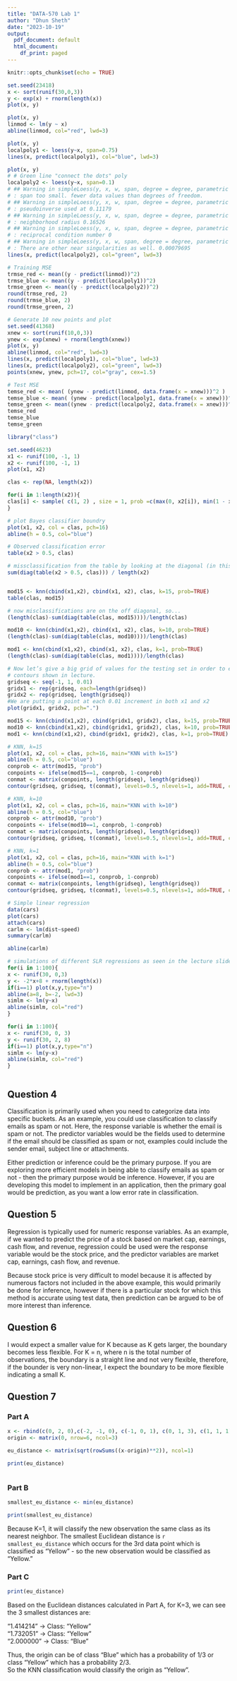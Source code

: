 ---
title: "DATA-570 Lab 1"
author: "Dhun Sheth"
date: "2023-10-19"
output:
  pdf_document: default
  html_document:
    df_print: paged
---

```{r setup, include=FALSE}
knitr::opts_chunk$set(echo = TRUE)
```

``` {r question_1, include=FALSE}
set.seed(23418)
x <- sort(runif(30,0,3))
y <- exp(x) + rnorm(length(x))
plot(x, y)

plot(x, y)
linmod <- lm(y ~ x)
abline(linmod, col="red", lwd=3)

plot(x, y)
localpoly1 <- loess(y~x, span=0.75)
lines(x, predict(localpoly1), col="blue", lwd=3)

plot(x, y)
# # Green line "connect the dots" poly
localpoly2 <- loess(y~x, span=0.1)
# ## Warning in simpleLoess(y, x, w, span, degree = degree, parametric = parametric,
# : span too small. fewer data values than degrees of freedom.
# ## Warning in simpleLoess(y, x, w, span, degree = degree, parametric = parametric,
# : pseudoinverse used at 0.11179
# ## Warning in simpleLoess(y, x, w, span, degree = degree, parametric = parametric,
# : neighborhood radius 0.16526
# ## Warning in simpleLoess(y, x, w, span, degree = degree, parametric = parametric,
# : reciprocal condition number 0
# ## Warning in simpleLoess(y, x, w, span, degree = degree, parametric = parametric,
# : There are other near singularities as well. 0.00079695
lines(x, predict(localpoly2), col="green", lwd=3)

# Training MSE
trmse_red <- mean((y - predict(linmod))^2)
trmse_blue <- mean((y - predict(localpoly1))^2)
trmse_green <- mean((y - predict(localpoly2))^2)
round(trmse_red, 2)
round(trmse_blue, 2)
round(trmse_green, 2)

# Generate 10 new points and plot
set.seed(41368)
xnew <- sort(runif(10,0,3))
ynew <- exp(xnew) + rnorm(length(xnew))
plot(x, y)
abline(linmod, col="red", lwd=3)
lines(x, predict(localpoly1), col="blue", lwd=3)
lines(x, predict(localpoly2), col="green", lwd=3)
points(xnew, ynew, pch=17, col="gray", cex=1.5)

# Test MSE
temse_red <- mean( (ynew - predict(linmod, data.frame(x = xnew)))^2 )
temse_blue <- mean( (ynew - predict(localpoly1, data.frame(x = xnew)))^2 )
temse_green <- mean((ynew - predict(localpoly2, data.frame(x = xnew)))^2 )
temse_red
temse_blue
temse_green

```


``` {r question_2, include=FALSE}
library("class")

set.seed(4623)
x1 <- runif(100, -1, 1)
x2 <- runif(100, -1, 1)
plot(x1, x2)

clas <- rep(NA, length(x2))

for(i in 1:length(x2)){
clas[i] <- sample( c(1, 2) , size = 1, prob =c(max(0, x2[i]), min(1 - x2[i], 1)))
}

# plot Bayes classifier boundry
plot(x1, x2, col = clas, pch=16)
abline(h = 0.5, col="blue")

# Observed classification error
table(x2 > 0.5, clas)

# missclassification from the table by looking at the diagonal (in this particular case)
sum(diag(table(x2 > 0.5, clas))) / length(x2)


mod15 <- knn(cbind(x1,x2), cbind(x1, x2), clas, k=15, prob=TRUE)
table(clas, mod15)

# now misclassifications are on the off diagonal, so...
(length(clas)-sum(diag(table(clas, mod15))))/length(clas)

mod10 <- knn(cbind(x1,x2), cbind(x1, x2), clas, k=10, prob=TRUE)
(length(clas)-sum(diag(table(clas, mod10))))/length(clas)

mod1 <- knn(cbind(x1,x2), cbind(x1, x2), clas, k=1, prob=TRUE)
(length(clas)-sum(diag(table(clas, mod1))))/length(clas)

# Now let’s give a big grid of values for the testing set in order to eventually recreate the
# contours shown in lecture.
gridseq <- seq(-1, 1, 0.01)
gridx1 <- rep(gridseq, each=length(gridseq))
gridx2 <- rep(gridseq, length(gridseq))
#We are putting a point at each 0.01 increment in both x1 and x2
plot(gridx1, gridx2, pch=".")

mod15 <- knn(cbind(x1,x2), cbind(gridx1, gridx2), clas, k=15, prob=TRUE)
mod10 <- knn(cbind(x1,x2), cbind(gridx1, gridx2), clas, k=10, prob=TRUE)
mod1 <- knn(cbind(x1,x2), cbind(gridx1, gridx2), clas, k=1, prob=TRUE)

# KNN, k=15
plot(x1, x2, col = clas, pch=16, main="KNN with k=15")
abline(h = 0.5, col="blue")
conprob <- attr(mod15, "prob")
conpoints <- ifelse(mod15==1, conprob, 1-conprob)
conmat <- matrix(conpoints, length(gridseq), length(gridseq))
contour(gridseq, gridseq, t(conmat), levels=0.5, nlevels=1, add=TRUE, col="black", lwd = 2)

# KNN, k=10
plot(x1, x2, col = clas, pch=16, main="KNN with k=10")
abline(h = 0.5, col="blue")
conprob <- attr(mod10, "prob")
conpoints <- ifelse(mod10==1, conprob, 1-conprob)
conmat <- matrix(conpoints, length(gridseq), length(gridseq))
contour(gridseq, gridseq, t(conmat), levels=0.5, nlevels=1, add=TRUE, col="black", lwd = 2)

# KNN, k=1
plot(x1, x2, col = clas, pch=16, main="KNN with k=1")
abline(h = 0.5, col="blue")
conprob <- attr(mod1, "prob")
conpoints <- ifelse(mod1==1, conprob, 1-conprob)
conmat <- matrix(conpoints, length(gridseq), length(gridseq))
contour(gridseq, gridseq, t(conmat), levels=0.5, nlevels=1, add=TRUE, col="black", lwd = 2)

```



``` {r question_3, include=FALSE}
# Simple linear regression
data(cars)
plot(cars)
attach(cars)
carlm <- lm(dist~speed)
summary(carlm)

abline(carlm)

# simulations of different SLR regressions as seen in the lecture slides
for(i in 1:100){
x <- runif(30, 0,3)
y <- -2*x+8 + rnorm(length(x))
if(i==1) plot(x,y,type="n")
abline(a=8, b=-2, lwd=3)
simlm <- lm(y~x)
abline(simlm, col="red")
}

for(i in 1:100){
x <- runif(30, 0, 3)
y <- runif(30, 2, 8)
if(i==1) plot(x,y,type="n")
simlm <- lm(y~x)
abline(simlm, col="red")
}



```

## Question 4
Classification is primarily used when you need to categorize data into specific buckets. As an example, you could use classification to classify emails as spam or not. Here, the response variable is whether the email is spam or not. The predictor variables would be the fields used to determine if the email should be classified as spam or not, examples could include the sender email, subject line or attachments.

Either prediction or inference could be the primary purpose. If you are exploring more efficient models in being able to classify emails as spam or not - then the primary purpose would be inference. However, if you are developing this model to implement in an application, then the primary goal would be prediction, as you want a low error rate in classification. 

## Question 5
Regression is typically used for numeric response variables. As an example, if we wanted to predict the price of a stock based on market cap, earnings, cash flow, and revenue, regression could be used were the response variable would be the stock price, and the predictor variables are market cap, earnings, cash flow, and revenue. 

Because stock price is very difficult to model because it is affected by numerous factors not included in the above example, this would primarily be done for inference, however if there is a particular stock for which this method is accurate using test data, then prediction can be argued to be of more interest than inference. 

## Question 6
I would expect a smaller value for K because as K gets larger, the boundary becomes less flexible. For K = n, where n is the total number of observations, the boundary is a straight line and not very flexible, therefore, if the bounder is very non-linear, I expect the boundary to be more flexible indicating a small K.

## Question 7
### Part A

```{r question_7_a}

x <- rbind(c(0, 2, 0),c(-2, -1, 0), c(-1, 0, 1), c(0, 1, 3), c(1, 1, 1), c(0, 3, 0))
origin <- matrix(0, nrow=6, ncol=3)

eu_distance <- matrix(sqrt(rowSums((x-origin)**2)), ncol=1)

print(eu_distance)



```

### Part B
```{r question_7_b}

smallest_eu_distance <- min(eu_distance)

print(smallest_eu_distance)

```

Because K=1, it will classify the new observation the same class as its nearest neighbor. The smallest Euclidean distance is `r smallest_eu_distance` which occurs for the 3rd data point which is classified as "Yellow" - so the new observation would be classified as "Yellow."


### Part C
``` {r question_7_c}

print(eu_distance)

```

Based on the Euclidean distances calculated in Part A, for K=3, we can see the 3 smallest distances are:  

"1.414214" -> Class: "Yellow"  
"1.732051" -> Class: "Yellow"   
"2.000000" -> Class: "Blue"   

Thus, the origin can be of class "Blue" which has a probability of 1/3 or class "Yellow" which has a probability 2/3.   
So the KNN classification would classify the origin as "Yellow".
